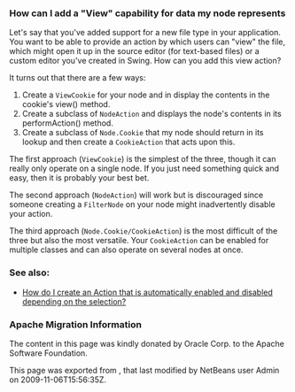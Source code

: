 <!--

    Licensed to the Apache Software Foundation (ASF) under one
    or more contributor license agreements.  See the NOTICE file
    distributed with this work for additional information
    regarding copyright ownership.  The ASF licenses this file
    to you under the Apache License, Version 2.0 (the
    "License"); you may not use this file except in compliance
    with the License.  You may obtain a copy of the License at

      http://www.apache.org/licenses/LICENSE-2.0

    Unless required by applicable law or agreed to in writing,
    software distributed under the License is distributed on an
    "AS IS" BASIS, WITHOUT WARRANTIES OR CONDITIONS OF ANY
    KIND, either express or implied.  See the License for the
    specific language governing permissions and limitations
    under the License.

-->

===How can I add a "View" capability for data my node represents===

Let's say that you've added support for a new file type in your application.  You want to be able to provide an action by which users can "view" the file, which might open it up in the source editor (for text-based files) or a custom editor you've created in Swing.  How can you add this view action?

It turns out that there are a few ways:

# Create a <tt>ViewCookie</tt> for your node and in display the contents in the cookie's view() method.
# Create a subclass of <tt>NodeAction</tt> and displays the node's contents in its performAction() method.
# Create a subclass of <tt>Node.Cookie</tt> that my node should return in its lookup and then create a <tt>CookieAction</tt> that acts upon this.

The first approach (<tt>ViewCookie</tt>) is the simplest of the three, though it can really only operate on a single node. If you just need something quick and easy, then it is probably your best bet.

The second approach (<tt>NodeAction</tt>) will work but is discouraged since someone creating a <tt>FilterNode</tt> on your node might inadvertently disable your action.

The third approach (<tt>Node.Cookie/CookieAction</tt>) is the most difficult of the three but also the most versatile.  Your <tt>CookieAction</tt> can be enabled for multiple classes and can also operate on several nodes at once.

===See also:===

* [[DevFaqActionContextSensitive| How do I create an Action that is automatically enabled and disabled depending on the selection?]]

===Apache Migration Information===

The content in this page was kindly donated by Oracle Corp. to the
Apache Software Foundation.

This page was exported from , 
that last modified by NetBeans user Admin 
on 2009-11-06T15:56:35Z.

